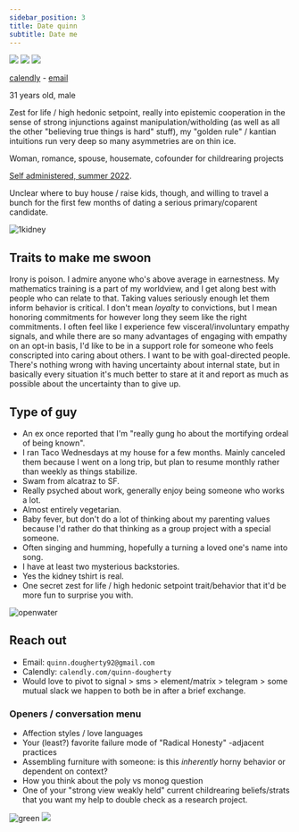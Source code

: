 ```yaml
---
sidebar_position: 3
title: Date quinn
subtitle: Date me
---
```



![](/img/jolly.jpg)
![](/img/lean2.jpg)
![](/img/two.jpg)

[calendly](https://calendly.com/quinn-dougherty) - [email](mailto:quinn.dougherty92@gmail.com)

<Admonition type="info" title="Demographic">
  <p>
    31 years old, male
  </p>
</Admonition>

<Admonition type="info" title="Type of Guy">
  <p>
    Zest for life / high hedonic setpoint, really into epistemic cooperation in the sense of strong injunctions against manipulation/witholding (as well as all the other "believing true things is hard" stuff), my "golden rule" / kantian intuitions run very deep so many asymmetries are on thin ice. 
  </p>
</Admonition>

<Admonition type="tip" title="Seeking">
  <p>
    Woman, romance, spouse, housemate, cofounder for childrearing projects
  </p>
</Admonition>

<Admonition type="info" title="Big five">
  <p>
    <a href="https://bigfive-test.com/result/623617c0d5e3dd000926c0bd">Self administered, summer 2022</a>.
  </p>
</Admonition>

<Admonition type="info" title="In Berkeley CA">
  <p>
    Unclear where to buy house / raise kids, though, and willing to travel a bunch for the first few months of dating a serious primary/coparent candidate.
  </p>
</Admonition>

![1kidney](/img/stupid-tshirt.jpg)

## Traits to make me swoon

<Tabs lazy>
  <TabItem value="sincerity" label="Sincerity">
    Irony is poison. I admire anyone who's above average in earnestness. 
  </TabItem>
  <TabItem value="analyticalness" label="Analyticalness">
    My mathematics training is a part of my worldview, and I get along best with people who can relate to that. 
  </TabItem>
  <TabItem value="conviction" label="Conviction">
    Taking values seriously enough let them inform behavior is critical. I don't mean <i>loyalty</i> to convictions, but I mean honoring commitments for however long they seem like the right commitments. 
  </TabItem>
  <TabItem value="compassion" label="Compassion">
    I often feel like I experience few visceral/involuntary empathy signals, and while there are so many advantages of engaging with empathy on an opt-in basis, I'd like to be in a support role for someone who feels conscripted into caring about others. 
  </TabItem>
  <TabItem value="ambition" label="Ambition">
    I want to be with goal-directed people. 
  </TabItem>
  <TabItem value="introspectiveness" label="Introspectiveness">
    There's nothing wrong with having uncertainty about internal state, but in basically every situation it's much better to stare at it and report as much as possible about the uncertainty than to give up. 
  </TabItem>
</Tabs>

## Type of guy

- An ex once reported that I'm "really gung ho about the mortifying ordeal of being known".
- I ran Taco Wednesdays at my house for a few months. Mainly canceled them because I went on a long trip, but plan to resume monthly rather than weekly as things stabilize.
- Swam from alcatraz to SF.
- Really psyched about work, generally enjoy being someone who works a lot.
- Almost entirely vegetarian.
- Baby fever, but don't do a lot of thinking about my parenting values because I'd rather do that thinking as a group project with a special someone.
- Often singing and humming, hopefully a turning a loved one's name into song.
- I have at least two mysterious backstories. 
- Yes the kidney tshirt is real.
- One secret zest for life / high hedonic setpoint trait/behavior that it'd be more fun to surprise you with. 

![openwater](/img/swim.jpg)

## Reach out

- Email: `quinn.dougherty92@gmail.com`
- Calendly: `calendly.com/quinn-dougherty`
- Would love to pivot to signal > sms > element/matrix > telegram > some mutual slack we happen to both be in after a brief exchange.

### Openers / conversation menu

- Affection styles / love languages
- Your (least?) favorite failure mode of "Radical Honesty" -adjacent practices
- Assembling furniture with someone: is this _inherently_ horny behavior or dependent on context?
- How you think about the poly vs monog question
- One of your "strong view weakly held" current childrearing beliefs/strats that you want my help to double check as a research project.

![green](/img/greenswag.jpg)
![](/img/candid.jpg)
